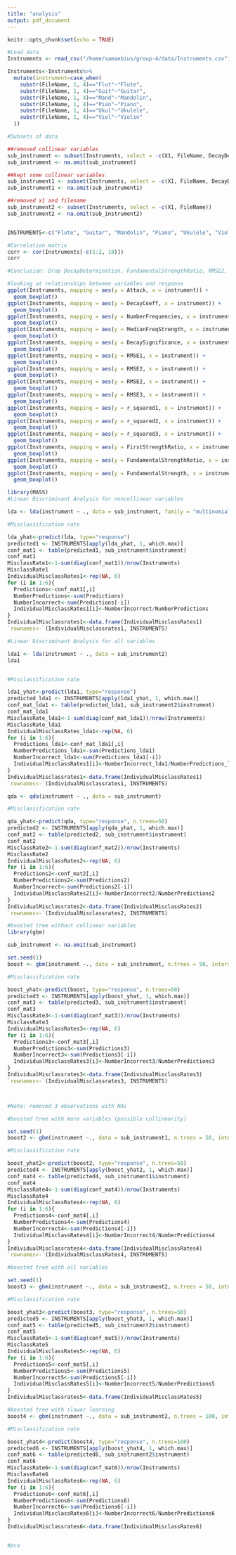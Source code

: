 ```yaml
---
title: "analysis"
output: pdf_document
---
```


```r
knitr::opts_chunk$set(echo = TRUE)
```

```r
#Load data
Instruments <- read_csv("/home/samaebius/group-4/data/Instruments.csv")

Instruments<-Instruments%>%
  mutate(instrument=case_when(
    substr(FileName, 1, 4)=="Flut"~"Flute",
    substr(FileName, 1, 4)=="Guit"~"Guitar",
    substr(FileName, 1, 4)=="Mand"~"Mandolin",
    substr(FileName, 1, 4)=="Pian"~"Piano",
    substr(FileName, 1, 4)=="Ukul"~"Ukulele",
    substr(FileName, 1, 4)=="Viol"~"Violin"
  ))

#Subsets of data

##removed collinear variables
sub_instrument <- subset(Instruments, select = -c(X1, FileName, DecayDetermination, DecaySignificance, FundamentalStrengthRatio, RMSE2, RMSE3, RMSE1, r_squared1, r_squared2, r_squared3))
sub_instrument <- na.omit(sub_instrument)

##kept some collinear variables
sub_instrument1 <- subset(Instruments, select = -c(X1, FileName, DecayDetermination, FundamentalStrengthRatio, RMSE2, RMSE3, r_squared2, r_squared3))
sub_instrument1 <- na.omit(sub_instrument1)

##removed x1 and filename
sub_instrument2 <- subset(Instruments, select = -c(X1, FileName))
sub_instrument2 <- na.omit(sub_instrument2)


INSTRUMENTS<-c("Flute", "Guitar", "Mandolin", "Piano", "Ukulele", "Violin")

#Correlation matrix
corr <- cor(Instruments[-c(1:2, 18)])
corr

#Conclusion: Drop DecayDetermination, FundamentalStrengthRatio, RMSE2, RMSE3
```

```r
#looking at relationships between variables and response
ggplot(Instruments, mapping = aes(y = Attack, x = instrument)) +
  geom_boxplot()
ggplot(Instruments, mapping = aes(y = DecayCoeff, x = instrument)) +
  geom_boxplot()
ggplot(Instruments, mapping = aes(y = NumberFrequencies, x = instrument)) +
  geom_boxplot()
ggplot(Instruments, mapping = aes(y = MedianFreqStrength, x = instrument)) +
  geom_boxplot()
ggplot(Instruments, mapping = aes(y = DecaySignificance, x = instrument)) +
  geom_boxplot()
ggplot(Instruments, mapping = aes(y = RMSE1, x = instrument)) +
  geom_boxplot()
ggplot(Instruments, mapping = aes(y = RMSE2, x = instrument)) +
  geom_boxplot()
ggplot(Instruments, mapping = aes(y = RMSE2, x = instrument)) +
  geom_boxplot()
ggplot(Instruments, mapping = aes(y = RMSE3, x = instrument)) +
  geom_boxplot()
ggplot(Instruments, mapping = aes(y = r_squared1, x = instrument)) +
  geom_boxplot()
ggplot(Instruments, mapping = aes(y = r_squared2, x = instrument)) +
  geom_boxplot()
ggplot(Instruments, mapping = aes(y = r_squared3, x = instrument)) +
  geom_boxplot()
ggplot(Instruments, mapping = aes(y = FirstStrengthRatio, x = instrument)) +
  geom_boxplot()
ggplot(Instruments, mapping = aes(y = FundamentalStrengthRatio, x = instrument)) +
  geom_boxplot()
ggplot(Instruments, mapping = aes(y = FundamentalStrength, x = instrument)) +
  geom_boxplot()
```


```r
library(MASS)
#Linear Discriminant Analysis for noncollinear variables

lda <- lda(instrument ~ ., data = sub_instrument, family = "multinomial")

#Misclassification rate

lda_yhat<-predict(lda, type="response")
predicted1 <- INSTRUMENTS[apply(lda_yhat, 1, which.max)]
conf_mat1 <- table(predicted1, sub_instrument$instrument)
conf_mat1
MisclassRate1<-1-sum(diag(conf_mat1))/nrow(Instruments)
MisclassRate1
IndividualMisclassRates1<-rep(NA, 6)
for (i in 1:6){
  Predictions<-conf_mat1[,i]
  NumberPredictions<-sum(Predictions)
  NumberIncorrect<-sum(Predictions[-i])
  IndividualMisclassRates1[i]<-NumberIncorrect/NumberPredictions
}
IndividualMisclassrates1<-data.frame(IndividualMisclassRates1)
`rownames<-`(IndividualMisclassrates1, INSTRUMENTS)


```

```r
#Linear Discriminant Analysis for all variables

lda1 <- lda(instrument ~ ., data = sub_instrument2)
lda1


#Misclassification rate

lda1_yhat<-predict(lda1, type="response")
predicted_lda1 <- INSTRUMENTS[apply(lda1_yhat, 1, which.max)]
conf_mat_lda1 <- table(predicted_lda1, sub_instrument2$instrument)
conf_mat_lda1
MisclassRate_lda1<-1-sum(diag(conf_mat_lda1))/nrow(Instruments)
MisclassRate_lda1
IndividualMisclassRates_lda1<-rep(NA, 6)
for (i in 1:6){
  Predictions_lda1<-conf_mat_lda1[,i]
  NumberPredictions_lda1<-sum(Predictions_lda1)
  NumberIncorrect_lda1<-sum(Predictions_lda1[-i])
  IndividualMisclassRates1[i]<-NumberIncorrect_lda1/NumberPredictions_lda1
}
IndividualMisclassrates1<-data.frame(IndividualMisclassRates1)
`rownames<-`(IndividualMisclassrates1, INSTRUMENTS)
```


```r
qda <- qda(instrument ~ ., data = sub_instrument)

#Misclassification rate

qda_yhat<-predict(qda, type="response", n.trees=50)
predicted2 <- INSTRUMENTS[apply(qda_yhat, 1, which.max)]
conf_mat2 <- table(predicted2, sub_instrument$instrument)
conf_mat2
MisclassRate2<-1-sum(diag(conf_mat2))/nrow(Instruments)
MisclassRate2
IndividualMisclassRates2<-rep(NA, 6)
for (i in 1:6){
  Predictions2<-conf_mat2[,i]
  NumberPredictions2<-sum(Predictions2)
  NumberIncorrect<-sum(Predictions2[-i])
  IndividualMisclassRates2[i]<-NumberIncorrect2/NumberPredictions2
}
IndividualMisclassrates2<-data.frame(IndividualMisclassRates2)
`rownames<-`(IndividualMisclassrates2, INSTRUMENTS)
```

```r
#boosted tree without collinear variables
library(gbm)

sub_instrument <- na.omit(sub_instrument)

set.seed(1)
boost <- gbm(instrument ~., data = sub_instrument, n.trees = 50, interaction.depth = 1, shrinkage = 0.1, distribution = "multinomial")

#Misclassification rate

boost_yhat<-predict(boost, type="response", n.trees=50)
predicted3 <- INSTRUMENTS[apply(boost_yhat, 1, which.max)]
conf_mat3 <- table(predicted3, sub_instrument$instrument)
conf_mat3
MisclassRate3<-1-sum(diag(conf_mat3))/nrow(Instruments)
MisclassRate3
IndividualMisclassRates3<-rep(NA, 6)
for (i in 1:6){
  Predictions3<-conf_mat3[,i]
  NumberPredictions3<-sum(Predictions3)
  NumberIncorrect3<-sum(Predictions3[-i])
  IndividualMisclassRates3[i]<-NumberIncorrect3/NumberPredictions3
}
IndividualMisclassrates3<-data.frame(IndividualMisclassRates3)
`rownames<-`(IndividualMisclassrates3, INSTRUMENTS)



#Note: removed 3 observations with NAs
```

```r
#boosted tree with more variables (possible collinearity)

set.seed(1)
boost2 <- gbm(instrument ~., data = sub_instrument1, n.trees = 50, interaction.depth = 1, shrinkage = 0.1, distribution = "multinomial")

#Misclassification rate

boost_yhat2<-predict(boost2, type="response", n.trees=50)
predicted4 <- INSTRUMENTS[apply(boost_yhat2, 1, which.max)]
conf_mat4 <- table(predicted4, sub_instrument1$instrument)
conf_mat4
MisclassRate4<-1-sum(diag(conf_mat4))/nrow(Instruments)
MisclassRate4
IndividualMisclassRates4<-rep(NA, 6)
for (i in 1:6){
  Predictions4<-conf_mat4[,i]
  NumberPredictions4<-sum(Predictions4)
  NumberIncorrect4<-sum(Predictions4[-i])
  IndividualMisclassRates4[i]<-NumberIncorrect4/NumberPredictions4
}
IndividualMisclassrates4<-data.frame(IndividualMisclassRates4)
`rownames<-`(IndividualMisclassRates4, INSTRUMENTS)
```
```r
#boosted tree with all variables

set.seed(1)
boost3 <- gbm(instrument ~., data = sub_instrument2, n.trees = 50, interaction.depth = 1, shrinkage = 0.1, distribution = "multinomial")

#Misclassification rate

boost_yhat3<-predict(boost3, type="response", n.trees=50)
predicted5 <- INSTRUMENTS[apply(boost_yhat3, 1, which.max)]
conf_mat5 <- table(predicted5, sub_instrument2$instrument)
conf_mat5
MisclassRate5<-1-sum(diag(conf_mat5))/nrow(Instruments)
MisclassRate5
IndividualMisclassRates5<-rep(NA, 6)
for (i in 1:6){
  Predictions5<-conf_mat5[,i]
  NumberPredictions5<-sum(Predictions5)
  NumberIncorrect5<-sum(Predictions5[-i])
  IndividualMisclassRates5[i]<-NumberIncorrect5/NumberPredictions5
}
IndividualMisclassrates5<-data.frame(IndividualMisclassRates5)
```

```r
#boosted tree with slower learning
boost4 <- gbm(instrument ~., data = sub_instrument2, n.trees = 100, interaction.depth = 1, shrinkage = 0.001, distribution = "multinomial")

#Misclassification rate

boost_yhat4<-predict(boost4, type="response", n.trees=100)
predicted6 <- INSTRUMENTS[apply(boost_yhat4, 1, which.max)]
conf_mat6 <- table(predicted6, sub_instrument2$instrument)
conf_mat6
MisclassRate6<-1-sum(diag(conf_mat6))/nrow(Instruments)
MisclassRate6
IndividualMisclassRates6<-rep(NA, 6)
for (i in 1:6){
  Predictions6<-conf_mat6[,i]
  NumberPredictions6<-sum(Predictions6)
  NumberIncorrect6<-sum(Predictions6[-i])
  IndividualMisclassRates6[i]<-NumberIncorrect6/NumberPredictions6
}
IndividualMisclassrates6<-data.frame(IndividualMisclassRates6)



```


```r
#pca

```

